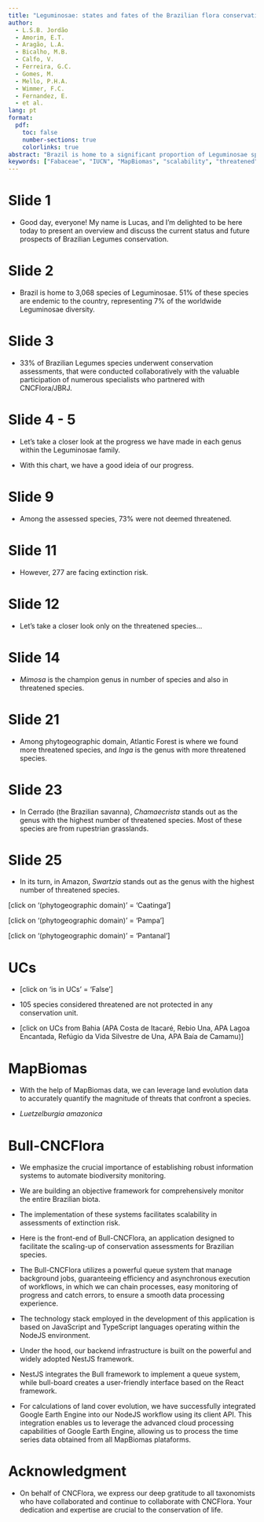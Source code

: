 ```yaml
---
title: "Leguminosae: states and fates of the Brazilian flora conservation"
author: 
  - L.S.B. Jordão
  - Amorim, E.T.
  - Aragão, L.A.
  - Bicalho, M.B.
  - Calfo, V.
  - Ferreira, G.C.
  - Gomes, M.
  - Mello, P.H.A.
  - Wimmer, F.C.
  - Fernandez, E.
  - et al.
lang: pt
format:
  pdf:
    toc: false
    number-sections: true
    colorlinks: true
abstract: "Brazil is home to a significant proportion of Leguminosae species, comprising 13.5% of the global total. Furthermore, 51% of these species are endemic to the country, representing 7% of the worldwide Leguminosae diversity. Of the 3,068 species in Brazil, 1,024 (33%) underwent conservation assessments, carried out collaboratively with numerous specialists partnered with CNCFlora/JBRJ. Among the assessed species, 73% were not deemed threatened, including 56% classified as Least Concern (LC), 12% as Data Deficient (DD), and 5% as Near Threatened (NT). However, 277 (26%) are facing the risk of extinction, with 154 (5%) categorized as Endangered (EN), 81 (2.6%) as Vulnerable (VU), and 42 (1.3%) as Critically Endangered (CR). Most of threatened species belong to the genus *Mimosa* (23%), followed by *Swartzia* (14%) and *Chamaecrista* (10%). Most of the threatened species consist of trees (49%), followed by shrubs (30%). Among phytogeographic domains, the Atlantic Forest is home to 119 (43%) threatened species, followed by the Cerrado with 78 (28%) species. If we focus on combined characteristics such as habit and phytogeographic domain, *Swartzia* stands out in first place in the Amazon and among trees species, followed by *Peltogyne*, *Inga*, and *Tachigali*. Half of the genus *Muellera* (10 spp.), predominantly composed of tree species, are considered threatened. If we consider the vegetation type, dense ombrophilous rainforest emerges in first place with 100 (36%) species, followed by campos rupestres with 54 (20%) species. Among the Brazilian states, Bahia (17%), Minas Gerais (15%), Rio de Janeiro (11%), Goiás (10%), and Amazonas (8%) stand out as the top five with the highest number of threatened species. However, it is important to note that a significant 71% of all threatened species are endemic to a single state, highlighting the crucial role of state-level engagement in developing effective policies for the protection of threatened species. Criterion B, encompassing EOO (Extent of Occurrence), AOO (Area of Occupancy), number of locations, and continuous decline, has been extensively employed, accounting for 91% of the assessments conducted. This is partly due to the substantial scarcity of population and reproductive data. However, the availability of historical land cover classification data from the MapBiomas initiative has prompted efforts to utilize this information as primary data for analyzing parameters of continuous decline and determining location counts. Now, we can leverage land evolution data to accurately quantify the magnitude of threats that confront a species. There is much more to explore when it comes to analyzing and integrating various data sources, employing data modeling techniques, and creating informative presentations. However, the true potential lies in the development of robust information systems that offer scalability, enabling us to effectively handle vast and decentralized datasets. By implementing such systems, we can automate the monitoring process of available data sets on taxon distribution and prioritize conservation actions. This enables the establishment of an objective framework for comprehensively monitoring the entire biota."
keywords: ["Fabaceae", "IUCN", "MapBiomas", "scalability", "threatened"]
---
```



# Slide 1

- Good day, everyone! My name is Lucas, and I'm delighted to be here today to present an overview and discuss the current status and future prospects of Brazilian Legumes conservation.

# Slide 2

- Brazil is home to 3,068 species of Leguminosae. 51% of these species are endemic to the country, representing 7% of the worldwide Leguminosae diversity.

# Slide 3

- 33% of Brazilian Legumes species underwent conservation assessments, that were conducted collaboratively with the valuable participation of numerous specialists who partnered with CNCFlora/JBRJ.

# Slide 4 - 5

- Let's take a closer look at the progress we have made in each genus within the Leguminosae family.

- With this chart, we have a good ideia of our progress.

# Slide 9

- Among the assessed species, 73% were not deemed threatened.

# Slide 11

- However, 277 are facing extinction risk.

# Slide 12

- Let's take a closer look only on the threatened species...

# Slide 14

- *Mimosa* is the champion genus in number of species and also in threatened species.

# Slide 21

- Among phytogeographic domain, Atlantic Forest is where we found more threatened species, and *Inga* is the genus with more threatened species.

# Slide 23

- In Cerrado (the Brazilian savanna), *Chamaecrista* stands out as the genus with the highest number of threatened species. Most of these species are from rupestrian grasslands.

# Slide 25

- In its turn, in Amazon, *Swartzia* stands out as the genus with the highest number of threatened species.

 
[click on '(phytogeographic domain)' = 'Caatinga']

[click on '(phytogeographic domain)' = 'Pampa']

[click on '(phytogeographic domain)' = 'Pantanal']


# UCs

- [click on 'is in UCs' = 'False']

- 105 species considered threatened are not protected in any conservation unit.

- [click on UCs from Bahia (APA Costa de Itacaré, Rebio Una, APA Lagoa Encantada, Refúgio da Vida Silvestre de Una, APA Baía de Camamu)]

# MapBiomas

- With the help of MapBiomas data, we can leverage land evolution data to accurately quantify the magnitude of threats that confront a species.

- *Luetzelburgia amazonica* 

# Bull-CNCFlora

- We emphasize the crucial importance of establishing robust information systems to automate biodiversity monitoring.

- We are building an objective framework for comprehensively monitor the entire Brazilian biota.

- The implementation of these systems facilitates scalability in assessments of extinction risk.

- Here is the front-end of Bull-CNCFlora, an application designed to facilitate the scaling-up of conservation assessments for Brazilian species.

- The Bull-CNCFlora utilizes a powerful queue system that manage background jobs, guaranteeing efficiency and asynchronous execution of workflows, in which we can chain processes, easy monitoring of progress and catch errors, to ensure a smooth data processing experience.

- The technology stack employed in the development of this application is based on JavaScript and TypeScript languages operating within the NodeJS environment.

- Under the hood, our backend infrastructure is built on the powerful and widely adopted NestJS framework.

- NestJS integrates the Bull framework to implement a queue system, while bull-board creates a user-friendly interface based on the React framework.

- For calculations of land cover evolution, we have successfully integrated Google Earth Engine into our NodeJS workflow using its client API. This integration enables us to leverage the advanced cloud processing capabilities of Google Earth Engine, allowing us to process the time series data obtained from all MapBiomas plataforms.

# Acknowledgment

- On behalf of CNCFlora, we express our deep gratitude to all taxonomists who have collaborated and continue to collaborate with CNCFlora. Your dedication and expertise are crucial to the conservation of life.